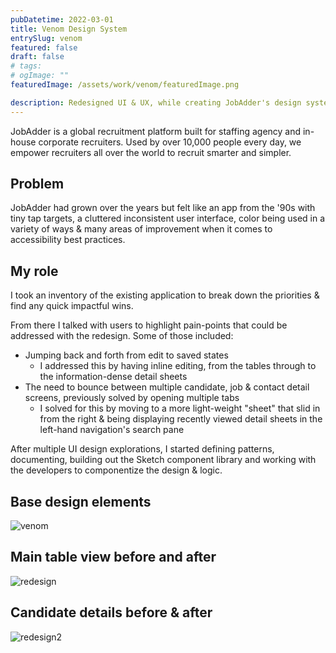 ```yaml
---
pubDatetime: 2022-03-01
title: Venom Design System
entrySlug: venom
featured: false
draft: false
# tags:
# ogImage: ""
featuredImage: /assets/work/venom/featuredImage.png

description: Redesigned UI & UX, while creating JobAdder's design system, Venom.
---
```


JobAdder is a global recruitment platform built for staffing agency and in-house corporate recruiters. Used by over 10,000 people every day, we empower recruiters all over the world to recruit smarter and simpler.

## Problem

JobAdder had grown over the years but felt like an app from the '90s with tiny tap targets, a cluttered inconsistent user interface, color being used in a variety of ways & many areas of improvement when it comes to accessibility best practices.

## My role

I took an inventory of the existing application to break down the priorities & find any quick impactful wins.

From there I talked with users to highlight pain-points that could be addressed with the redesign. Some of those included:

- Jumping back and forth from edit to saved states
  - I addressed this by having inline editing, from the tables through to the information-dense detail sheets
- The need to bounce between multiple candidate, job & contact detail screens, previously solved by opening multiple tabs
  - I solved for this by moving to a more light-weight "sheet" that slid in from the right & being displaying recently viewed detail sheets in the left-hand navigation's search pane

After multiple UI design explorations, I started defining patterns, documenting, building out the Sketch component library and working with the developers to componentize the design & logic.

## Base design elements


<Image src={venom} alt="venom" class="wide" />

## Main table view before and after

<Image src={redesign} alt="redesign" class="wide" />

## Candidate details before & after

<Image src={redesign2} alt="redesign2" class="wide" />
